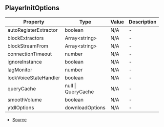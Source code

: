 ## PlayerInitOptions


| Property | Type | Value | Description |
| ----------- | ----------- | ----------- | ----------- |
| autoRegisterExtractor | boolean | N/A | - |
| blockExtractors | Array\<string> | N/A | - |
| blockStreamFrom | Array\<string> | N/A | - |
| connectionTimeout | number | N/A | - |
| ignoreInstance | boolean | N/A | - |
| lagMonitor | number | N/A | - |
| lockVoiceStateHandler | boolean | N/A | - |
| queryCache | null \| QueryCache | N/A | - |
| smoothVolume | boolean | N/A | - |
| ytdlOptions | downloadOptions | N/A | - |


- [Source](https://github.com/Androz2091/discord-player/blob/1a12f69/packages/discord-player/src/types/types.ts#L347)